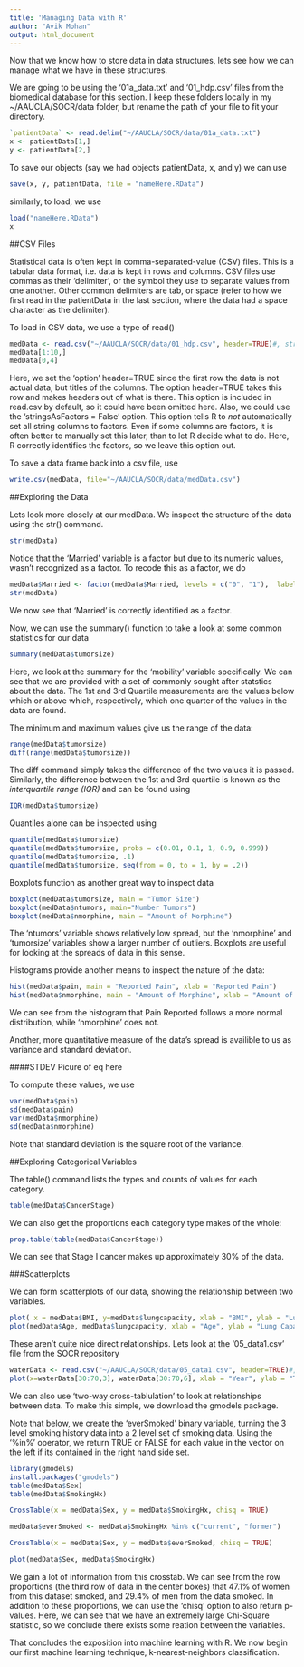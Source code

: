 ---
title: 'Managing Data with R'
author: "Avik Mohan"
output: html_document
---

Now that we know how to store data in data structures, lets see how we can manage what we have in these structures.

We are going to be using the '01a_data.txt' and '01_hdp.csv' files from the biomedical database for this section.
I keep these folders locally in my ~/AAUCLA/SOCR/data folder, but rename the path of your file to fit your directory.

```{r}
`patientData` <- read.delim("~/AAUCLA/SOCR/data/01a_data.txt")
x <- patientData[1,]
y <- patientData[2,]
```

To save our objects (say we had objects patientData, x, and y) we can use
```{r}
save(x, y, patientData, file = "nameHere.RData")
```

similarly, to load, we use
```{r}
load("nameHere.RData")
x
```

##CSV Files

Statistical data is often kept in comma-separated-value (CSV) files. This is a tabular data format, i.e. data is kept in rows and columns. CSV files use commas as their 'delimiter', or the symbol they use to separate values from one another. Other common delimiters are tab, or space (refer to how we first read in the patientData in the last section, where the data had a space character as the delimiter).

To load in CSV data, we use a type of read()
```{r}
medData <- read.csv("~/AAUCLA/SOCR/data/01_hdp.csv", header=TRUE)#, stringsAsFactors = FALSE)
medData[1:10,]
medData[0,4]
```

Here, we set the 'option' header=TRUE since the first row the data is not actual data, but titles of the columns. The option header=TRUE takes this row and makes headers out of what is there. This option is included in read.csv by default, so it could have been omitted here. 
Also, we could use the 'stringsAsFactors = False' option. This option tells R to *not* automatically set all string columns to factors. Even if some columns are factors, it is often better to manually set this later, than to let R decide what to do. Here, R correctly identifies the factors, so we leave this option out.

To save a data frame back into a csv file, use
```{r}
write.csv(medData, file="~/AAUCLA/SOCR/data/medData.csv")
```

##Exploring the Data

Lets look more closely at our medData. We inspect the structure of the data using the str() command.

```{r}
str(medData)
```

Notice that the 'Married' variable is a factor but due to its numeric values, wasn't recognized as a factor. To recode this as a factor, we do
```{r}
medData$Married <- factor(medData$Married, levels = c("0", "1"),  labels = c("No", "Yes"))
str(medData)
```

We now see that 'Married' is correctly identified as a factor.

Now, we can use the summary() function to take a look at some common statistics for our data
```{r}
summary(medData$tumorsize)
```

Here, we look at the summary for the 'mobility' variable specifically.
We can see that we are provided with a set of commonly sought after statstics about the data. The 1st and 3rd Quartile measurements are the values below which or above which, respectively,  which one quarter of the values in the data are found.

The minimum and maximum values give us the range of the data:
```{r}
range(medData$tumorsize)
diff(range(medData$tumorsize))
```

The diff command simply takes the difference of the two values it is passed.
Similarly, the difference between the 1st and 3rd quartile is known as the *interquartile range (IQR)* and can be found using
```{r}
IQR(medData$tumorsize)
```

Quantiles alone can be inspected using 
```{r}
quantile(medData$tumorsize)
quantile(medData$tumorsize, probs = c(0.01, 0.1, 1, 0.9, 0.999))
quantile(medData$tumorsize, .1)
quantile(medData$tumorsize, seq(from = 0, to = 1, by = .2))
```

Boxplots function as another great way to inspect data

```{r}
boxplot(medData$tumorsize, main = "Tumor Size")
boxplot(medData$ntumors, main="Number Tumors")
boxplot(medData$nmorphine, main = "Amount of Morphine")
```

The 'ntumors' variable shows relatively low spread, but the 'nmorphine' and 'tumorsize' variables show a larger number of outliers. Boxplots are useful for looking at the spreads of data in this sense.

Histograms provide another means to inspect the nature of the data:
```{r}
hist(medData$pain, main = "Reported Pain", xlab = "Reported Pain")
hist(medData$nmorphine, main = "Amount of Morphine", xlab = "Amount of Morhpine")
```

We can see from the histogram that Pain Reported follows a more normal distribution, while 'nmorphine' does not.

Another, more quantitative measure of the data's spread is availible to us as variance and standard deviation.

####STDEV Picure of eq here

To compute these values, we use
```{r}
var(medData$pain)
sd(medData$pain)
var(medData$nmorphine)
sd(medData$nmorphine)
```

Note that standard deviation is the square root of the variance.

##Exploring Categorical Variables

The table() command lists the types and counts of values for each category.

```{r}
table(medData$CancerStage)
```

We can also get the proportions each category type makes of the whole:
```{r}
prop.table(table(medData$CancerStage))
```

We can see that Stage I cancer makes up approximately 30% of the data.

###Scatterplots

We can form scatterplots of our data, showing the relationship between two variables.

```{r}
plot( x = medData$BMI, y=medData$lungcapacity, xlab = "BMI", ylab = "Lung Capacity")
plot(medData$Age, medData$lungcapacity, xlab = "Age", ylab = "Lung Capacity")
```

These aren't quite nice direct relationships. Lets look at the '05_data1.csv' file from the SOCR repository

```{r}
waterData <- read.csv("~/AAUCLA/SOCR/data/05_data1.csv", header=TRUE)#, stringsAsFactors = FALSE)
plot(x=waterData[30:70,3], waterData[30:70,6], xlab = "Year", ylab = "Transect Algae")
```


We can also use 'two-way cross-tablulation' to look at relationships between data. To make this simple, we download the gmodels package.

Note that below, we create the 'everSmoked' binary variable, turning the 3 level smoking history data into a 2 level set of smoking data. Using the '%in%' operator, we return TRUE or FALSE for each value in the vector on the left if its contained in the right hand side set.

```{r}
library(gmodels)
install.packages("gmodels")
table(medData$Sex)
table(medData$SmokingHx)

CrossTable(x = medData$Sex, y = medData$SmokingHx, chisq = TRUE)

medData$everSmoked <- medData$SmokingHx %in% c("current", "former")

CrossTable(x = medData$Sex, y = medData$everSmoked, chisq = TRUE)

plot(medData$Sex, medData$SmokingHx)

```


We gain a lot of information from this crosstab. We can see from the row proportions (the third row of data in the center boxes) that 47.1% of women from this dataset smoked, and 29.4% of men from the data smoked. In addition to these proportions, we can use the 'chisq' option to also return p-values. Here, we can see that we have an extremely large Chi-Square statistic, so we conclude there exists some reation between the variables.

That concludes the exposition into machine learning with R. We now begin our first machine learning technique, k-nearest-neighbors classification.